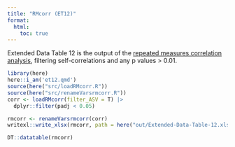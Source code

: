 ```yaml
---
title: "RMcorr (ET12)"
format:
  html:
    toc: true
---
```


Extended Data Table 12 is the output of the [repeated measures correlation analysis](helper-rmcorr.qmd), filtering self-correlations and any p values > 0.01.

```r
library(here)
here::i_am('et12.qmd')
source(here("src/loadRMcorr.R"))
source(here("src/renameVarsrmcorr.R"))
corr <- loadRMcorr(filter_ASV = T) |> 
  dplyr::filter(padj < 0.05)

rmcorr <- renameVarsrmcorr(corr)
writexl::write_xlsx(rmcorr, path = here("out/Extended-Data-Table-12.xlsx"))
```

```r
DT::datatable(rmcorr)

```